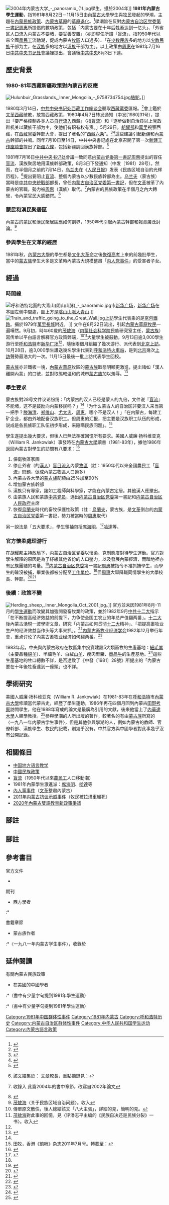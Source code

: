 [[File:2004年内蒙古大学_-_panoramio_(1).jpg|thumb]]學生，攝於2004年]]
'''1981年內蒙古學生運動'''，指1981年8月22日－11月15日由[[內蒙古大學|內蒙古大學]]學生與[[牧民|牧民]]發起的學潮，主題在[[中華人民共和國民族政策|內蒙民族政策]]、[[內蒙古草原|內蒙古草原]]的[[草原退化|草原退化]]。<ref name="jan279-280">{{harvnb|Jankowiak|1988|p=279-280}}</ref>學潮旨在反對[[内蒙古自治区党委|内蒙古自治区党委第一書記]][[周惠_(灌南)|周惠]]所提倡的數項政策，包括「内蒙古要在十年后牲畜达到一亿头」{{sfn|中发［1981］28号}}、「外省区人口[[盲流|流入]]内蒙古不要堵，要妥善安置」{{sfn|中发［1981］28号}}（亦即容任所謂「[[盲流|盲流]]」，指1950年代以來全國[[農民工|農民工]]流動潮，促成內蒙古[[牧區|牧區]]人口過多）、「在[[蒙古族|少数民族]]多的地方以[[蒙古族|少数民族]]干部为主，在[[汉族|汉族]]多的地方以[[汉族|汉族]]干部为主」。{{sfn|中发［1981］28号}}以上政策由[[周惠_(灌南)|周惠]]在1981年7月16日[[中共中央书记处|中共中央书记处]]會議裡提出，會議後[[中共中央书记处|中共中央]]8月3日下達。{{sfn|中发［1981］28号}}

==歷史背景==
===1980-81年西藏新疆政策對內蒙古的反應===
{{see also|中華人民共和國治藏歷史}}
[[File:Hulunbuir_Grasslands,_Inner_Mongolia_-_9758734754.jpg|thumb]][[駱駝|駱駝]]。]]

1980年3月14日，[[中共中央书记处|中共中央书记处]][[西藏工作座谈会|西藏工作座谈会]]聽取[[中国共产党西藏自治区委员会|西藏黨委]]匯報。<ref>{{cite news|title=六次中央西藏工作座谈会 都谈了什么？|newspaper=[[人民网|人民网]]时政——轉自[[中国西藏网|中国西藏网]]|date=2015-08-26|last=|first=|url=http://politics.people.com.cn/n/2015/0826/c1001-27519975.html|archiveurl=https://web.archive.org/web/20151017231019/http://politics.people.com.cn/n/2015/0826/c1001-27519975.html|archivedate=2015-10-17|accessdate=2020-11-16|dead-url=no}}</ref>{{noteTag|1=出席的西藏党委有[[任荣|任荣]]、[[天寶_(1917年)|天宝]]、[[郭锡兰|郭锡兰]]、[[巴桑_(政治人物)|巴桑]]等。<ref>{{cite news|title=由拨乱反正进入改革开放时期的西藏|newspaper=[[中国和平统一促进会|中国和平统一促进会]]——轉自《统一论坛》|date=2015-12-23|last=|first=|url=http://www.zhongguotongcuhui.org.cn/tylt/201506/201602/t20160216_11387304.html|archiveurl=https://web.archive.org/web/20160310233058/http://www.zhongguotongcuhui.org.cn/tylt/201506/201602/t20160216_11387304.html|archivedate=2016-03-10|accessdate=2020-11-23|dead-url=no}}</ref><ref>{{cite news|title=历史上的今天: 3月14日|newspaper=[[五洲传播中心|五洲传播中心]]-[[西藏在線|西藏在線]]|date=|last=|first=|url=http://www.tibetol.cn/html/2014/today_0313/366.html|archiveurl=https://web.archive.org/web/20160410132514/http://www.tibetol.cn/html/2014/today_0313/366.html|archivedate=2016-04-10|accessdate=2020-11-23|dead-url=no}}</ref><ref>{{cite news|title=任荣的西藏十年|newspaper=北京十一同学会|date=2017-09-30|last=任戎征|first=|url=http://www.shiyitxh.com/zhch/ccfy/201709/1326.html|archiveurl=https://web.archive.org/web/20180823175948/http://www.shiyitxh.com/zhch/ccfy/201709/1326.html|archivedate=2018-08-23|accessdate=2020-11-23|dead-url=no}}</ref>

}}會上鑑於[[文革西藏|文革西藏]]破敗，放寬西藏政策，1980年4月7日转发通知（中发[1980]31号），提出「要严格控制各类人员[[盲流|自行流入]]西藏」（指[[盲流|盲流]]）和「逐步做到自治县以上党政群机关以藏族干部为主，使他们有职有权有责。」5月29日，[[胡耀邦|胡耀邦]]和[[萬里|萬里]]視察西藏，在[[中国共产党西藏自治区委员会|西藏黨委]]幹部大會，提出了著名的“[[西藏六条|西藏六条]]”。<ref>{{cite news|author=胡耀邦|title=建设西藏要做的六件大事|url=http://cpc.people.com.cn/GB/64184/64186/66702/4495506.html|accessdate=2015-01-12|newspaper=人民网|language=zh-hans|date=1980-05-29|archive-url=https://web.archive.org/web/20150112113855/http://cpc.people.com.cn/GB/64184/64186/66702/4495506.html|archive-date=2015-01-12|dead-url=no}}</ref><ref>{{cite news|author=胡德平|title=胡耀邦六进藏区|url=http://dangshi.people.com.cn/GB/16560759.html|accessdate=2015-01-12|language=zh-hans|newspaper=人民网|archive-url=https://web.archive.org/web/20160304064508/http://dangshi.people.com.cn/GB/16560759.html|archive-date=2016-03-04|dead-url=no}}</ref>這些建議引起[[新疆|新疆]]和[[內蒙古|內蒙古]]幹部的共鳴。同年7月10日至14日，中共中央書記處在北京召開了第一次[[新疆工作座談會|新疆工作座談會]]提出了[[新疆六條|新疆六條]]，包括新疆調回漢族幹部。<ref>{{cite news|author=胡耀邦|title=搞好民族关系，加强民族团结|url=http://cpc.people.com.cn/GB/64184/64186/66702/4495502.html|language=zh-hans|accessdate=2015-01-12|newspaper=人民网|date=1981-07-16|archive-url=https://web.archive.org/web/20150112112343/http://cpc.people.com.cn/GB/64184/64186/66702/4495502.html|archive-date=2015-01-12|dead-url=no}}</ref>

1981年7月16日[[中共中央书记处|中共中央书记处]]會議一致同意[[内蒙古自治区党委|内蒙古党委第一書記]][[周惠_(灌南)|周惠]]提出的容任[[盲流|盲流]]、漢族聚居地用漢族幹部政策，8月3日下發通知（中发〔1981〕28号）。然而，在半個月之前的7月14日，[[乌兰夫|乌兰夫]]在《[[人民日报|人民日报]]》发表《民族区域自治的光辉历程》，<ref>{{cite web|title=民族区域自治的光辉历程|author=乌兰夫|3=|date=1981年7月14日|url=https://cn.govopendata.com/renminribao/1981/7/14/2/|page=第2版|archiveurl=https://web.archive.org/web/20201202162149/https://cn.govopendata.com/renminribao/1981/7/14/2/|archivedate=2020-12-02|work=人民日报|accessdate=2020-12-02|dead-url=no}} 該文結集於：{{cite book|title=《新时期民族工作文献选编》|editor=國家民委、中共中央文献研究室|publisher=中央文献出版社|date=1990年9月}} 文章較長，重點摘錄見：{{cite news|title=人民日报：乌兰夫同志在三十年前对民族区域自治的论述|publisher=新浪博客|date=2013-02-13|author=|url=http://blog.sina.com.cn/s/blog_538d488a01017kro.html|archiveurl=https://archive.today/20200928064536/http://blog.sina.com.cn/s/blog_538d488a01017kro.html|archivedate=2020-09-28|accessdate=2020-09-28}}</ref>提出要阻止[[盲流|盲流]]、整個內蒙古以少數民族幹部為主。[[乌兰夫|乌兰夫]]（蒙古族）當時是[[中共中央統一戰線工作部|中共中央統戰部]]部長，曾任[[内蒙古自治区党委|内蒙古自治区党委第一書記]]，但在[[文革|文革]]被革了內蒙古的官職，勢力被[[周惠_(灌南)|周惠]]（漢族）取代。<ref>{{cite news|title=Inner Mongolia: The Dialectics of Colonization and Ethnicity Building|first=Uradyn E.|last=Bulag}} 收錄入{{cite book|title=Governing China's Multiethnic Frontiers|date=2004|editor=Rossabi, Morris|url=http://faculty.washington.edu/stevehar/Bulag.pdf|publisher=|author=|archiveurl=https://web.archive.org/web/20140327045517/http://faculty.washington.edu/stevehar/Bulag.pdf|archivedate=2014-03-27|page=書第92-93頁 (pdf第7-8頁)|access-date=2020-09-08|dead-url=no}} 此篇2004年的書中章節，改寫自2002年論文{{cite journal|title=From Yeke-juu league to Ordos municipality: settler colonialism and alter/native urbanization in Inner Mongolia||first=Uradyn E.|last=Bulag|journal=''Provincial China''|date=2002|volume=7|issue=2|}}</ref>內蒙古的民族政策在半個月之內大轉彎，令內蒙官民大感錯愕。<ref name="巴195-197">{{harvnb|巴彦泰|1999|p=195-197}}</ref>

===蒙民和漢民聚居區===

內蒙古的蒙民和漢民聚居區應如何劃界，1950年代引起內蒙古幹部和報章廣泛討論。<ref>[[茂敖海|茂敖海]]〈关于民族区域自治问题〉。收入{{cite|title=零点问题|date=2005年6月15日|page=第8頁|author=[[茂敖海|茂敖海]]|url=http://www.smhric.org/Bing_Dian_Wen_Ti.pdf|publisher=[[南蒙古人权信息中心|南蒙古人权信息中心]]|archiveurl=https://web.archive.org/web/20140716140351/http://www.smhric.org/Bing_Dian_Wen_Ti.pdf|archivedate=2014-07-16|9=|accessdate=2020-08-30|dead-url=no}}</ref>

===參與學生在文革的經歷===
{{further information|中国地方语言教学}}
1981年秋，[[內蒙古大學|內蒙古大學]]的學生都是[[文化大革命|文化大革命]]之後[[恢復高考|恢復高考]]上來的前幾批學生，當中的[[蒙古族|蒙古族]]學生大多是文革時內蒙古大規模整肅「[[内人党事件|内人党事件]]」的受害者子女。{{sfn|巴彦泰|1999|p=197}}

==經過==
===時間線===
[[File:呼和浩特北面的大青山(阴山山脉)_-_panoramio.jpg|thumb]]市[[新华广场|新华广场]]，[[新华广场|新华广场]]在本圖左側中間處，圖上方是[[陰山山脈|陰山山脈]][[大青山_(内蒙古)|大青山]].]]
[[File:Train_and_traffic_going_to_the_Great_Wall.jpg|thumb]][[上訪|上訪]]學生代表乘的是[[京包鐵路|京包鐵路]]。攝於1979年[[萬里長城|萬里長城]]附近。
]]
文件在8月22日流出，引起[[內蒙古草原|內蒙古草原]][[牧民|牧民]]一遍嘩然。9月初，時年60歲的[[茂敖海|茂敖海]]{{noteTag|茂敖海，男，1921年3月生，内蒙古自治区扎赉特旗人，蒙古族。毕业于[[扎兰屯国民高等学校|扎兰屯国民高等学校]]。1953年曾在[[中央民族事务委员会|中央民族事务委员会]]政法司任专员兼[[中央民族学院|中央民族学院]]政治系校外[[马列主义|马列主义]]教员。1980年在[[内蒙社会科学院|内蒙社会科学院]]民族研究室(所级)任主任，民族理论专业研究员。}}（[[内蒙社会科学院|内蒙社会科学院]]民族研究室主任，[[蒙古族|蒙古族]]）寫传单以平白語言解釋官方政策弊端，<ref>傳單原文散佚，後人總結該文「八大主張」，詳細的見{{harvnb|巴彦泰|1999|p=199-200, 206}}，簡明的見{{harvnb|Jankowiak|1988|p=280}}。</ref><ref>[[茂敖海|茂敖海]]對此事的回憶，見〈评潘志平主编的《民族自决还是民族分裂》一书〉。收入{{cite|title=零点问题|date=2005年6月15日|page=62-63|author=[[茂敖海|茂敖海]]|url=http://www.smhric.org/Bing_Dian_Wen_Ti.pdf|publisher=[[南蒙古人权信息中心|南蒙古人权信息中心]]|archiveurl=https://web.archive.org/web/20140716140351/http://www.smhric.org/Bing_Dian_Wen_Ti.pdf|archivedate=2014-07-16|9=|accessdate=2020-08-30|dead-url=no}}</ref>大量學生被鼓動，9月13日逾3,000學生游行至[[呼和浩特|呼和浩特]]市[[新华广场|新华广场]]<ref name="jan279-280"/>，隨後兩個月組織了幾次游行、派代表到[[北京|北京]][[上訪|上訪]]。10月28日，逾3,000學生護送幾名學生代表到[[呼和浩特站|呼和浩特火車站]]，是到[[北京|北京]]幾次[[上訪|上訪]]聲勢最浩大的一次。{{sfn|Jankowiak|1988|p=284}}11月15日最後一批上訪代表學生回校。{{sfn|巴彦泰|1999|p=204-205}}

[[蒙古族|蒙古族]]亦非鐵板一塊，[[內蒙古草原|內蒙古草原]]牧區的[[蒙古族|蒙古族]]取態明顯更激進，提出諸如「漢人離開內蒙」的口號，並對取態較温和的城市[[蒙古族|蒙古族]]加以羞辱。<ref name="jan281">{{harvnb|Jankowiak|1988|p=281}}</ref>

===學生要求===
蒙古族對28号文件议论纷纷：「内蒙古的汉人已经是蒙人的九倍，文件说『[[盲流|盲流]]』不能堵，这不是鼓励向内蒙移民吗？」<ref name="田牧2011"/>「为什么蒙古人的自治区非要汉人来当第一把手？[[滕海清|滕海清]]、[[郑维山|郑维山]]、[[尤太忠|尤太忠]]、[[周惠_(灌南)|周惠]]，哪个不是汉人！」「在内蒙古，每建工矿企业，都由外地配备汉族职工。但周惠的汇报，把主要是汉族职工队伍的形成，说成是各民族职工队伍初步形成，来隐瞒民族问题」。<ref name="田牧2011">田牧，香港《[[前哨|前哨]]》杂志2011年7月号。轉載至：{{cite news|title=解读「内蒙古独立」势力真相|publisher=[[博訊新聞網|博訊新聞網]]|date=2011年9月29日|author=田牧|editor=何心强|url=http://www.peacehall.com/news/gb/china/2011/09/201109291102.shtml|7=|archiveurl=https://web.archive.org/web/20111020150547/http://www.peacehall.com/news/gb/china/2011/09/201109291102.shtml|archivedate=2011-10-20|accessdate=2020-10-11|dead-url=no}}</ref>

學生遂提出幾大要求，但後人已無法準確回憶所有要求。美國人威廉·扬科维亚克（William R. Jankowiak）事發時在[[內蒙古大學|內蒙古大學]]讀書（1981-83年），據他1986年返回內蒙古對學生的訪問有八要求：<ref name="jan280">{{harvnb|Jankowiak|1988|p=280}}</ref>
#保衛牧區家園
#停止外省（的[[漢人|漢人]]）[[盲流|盲目流入]]內蒙[[牧區|牧區]]（註：1950年代以來全國農民工「[[盲流|盲流]]」問題，促成內蒙古牧區人口過多）
#內蒙古各大學的[[蒙古族|蒙古族]]配額由25%加至90%
#增加蒙古族幹部
#漢族只有專家，諸如工程師與科學家，才能在內蒙古定居。其他漢人應撤出。
#由蒙族人民和蒙族[[中共党员|中共党员]]，选出[[内蒙古自治区党委|内蒙古自治区党委]]第一書記和[[内蒙古自治区人民政府|内蒙古自治区人民政府]]主席
#恢復[[烏蘭夫|烏蘭夫]]時代的畜牧保護性政策（註：[[烏蘭夫|烏蘭夫]]，蒙古族，是[[文革|文革]]倒台的[[内蒙古自治区党委|内蒙古自治区党委]]第一書記，勢力被當時的[[周惠_(灌南)|周惠]]取代）

另一說法是「五大要求」，{{sfn|巴彦泰|1999b|page=172-173|ps=另一說法是「五大要求」，如下：l、他们要求按照国家宪法和有关法律的规定享有自治权利，自主管理本民族、本地方事务，一切工作都从本民族、本地方的实际出发；他们不同意搞成“自治不自治一样”，不赞成在工作上和其他地区”一刀切”。 2、他们要求妥善保护和合理开发本地方的自然资源，维护本民族、本地方的经济权益，合理解决农牧矛盾，迅速制止人口的盲目流入．妥善解决盲目流入人口 的问题。 3、要求上级在财政经济上对民族自治地方放宽政策。 4、要求加强安定团结。 5、要求抢救和清理民族遗产，使用和发展民族语言文字，繁荣民族文化。}}學生領袖包括[[席海明|席海明]]、<ref>{{cite news |title=内蒙古双语教学新政引发少数民族权利争议 |url=https://www.bbc.com/zhongwen/simp/amp/chinese-news-53959796 |publisher=BBC |accessdate=2020-09-02 |archive-date=2020-09-06 |archive-url=https://web.archive.org/web/20200906135739/https://www.bbc.com/zhongwen/simp/amp/chinese-news-53959796 |dead-url=no }}</ref>[[哈達_(持不同政見者)|哈達]]等。

===官方懷柔處理游行 ===
在[[胡耀邦|胡耀邦]]主持政局下，[[内蒙古自治区党委|内蒙古自治区党委]]以懷柔、克制態度對待學生運動。官方對學生解釋的原因是為了紓緩其他省份的人口壓力，以及發展內蒙經濟，而暗地裡亦有民族團結的考量。<ref name="jan279-280"/>[[内蒙古自治区党委|内蒙古自治区党委]]第一書記[[周惠_(灌南)|周惠]]被指令不准抓捕學生，而學生的確沒被捕，畢業後都被分配至[[單位_(中國)|工作單位]]。<ref name="jan286">{{harvnb|Jankowiak|1988|p=286}}</ref>但[[周惠_(灌南)|周惠]]大舉降職同情學生的大學校長、幹部。<ref name="jan286">{{harvnb|Jankowiak|1988|p=286}}</ref><ref name="巴彦泰213-214">{{harvnb|巴彦泰|1999|p=213-214}}</ref>

===後續：政策不變===
[[File:Herding_sheep,_Inner_Mongolia_Oct_2001.jpg|thumb]]。]]
官方並未因1981年8月-11月的[[學生運動|學生運動]]而改變其加強開發畜牧業的政策，並於1982年9月[[中国共产党第十二次全国代表大会|中共十二大]]指示「在不断提高经济效益的前提下，力争使全国工农业的年总产值翻两番」。[[中国共产党第十二次全国代表大会|十二大]]後內蒙古湧現一波學術文章，研究「内蒙古如何贯彻[[中国共产党第十二次全国代表大会|十二大]]精神」、「把提高畜牧业生产的经济效益当作头等大事来抓」。<ref>{{cite journal|title=狠抓经济效益,开创畜牧业生产的新局面|journal=《内蒙古社会科学》|date=1983|issue=1|author=李双临、于国友　|url=http://www.cqvip.com/qk/91439x/198301/1002746493.html|}}</ref>[[内蒙古畜牧业经济学会|内蒙古畜牧业经济学会]]1982年12月举行年會，重点讨论了内蒙古畜牧业经济如何翻两番。<ref>{{cite journal|title=内蒙古讨论畜牧业产值翻番|journal=《经济学动态》|date=1983|issue=3|author=额尔敦布和、暴庆五|url=http://www.cqvip.com/qk/93743x/198303/49987050.html|7=|access-date=2020-09-21|archive-date=2021-02-13|archive-url=https://web.archive.org/web/20210213110432/http://www.cqvip.com/qk/93743x/198303/49987050.html}}</ref>

1983年起，中央與內蒙古政府在牧區集中投資建設5大類畜牧的生產基地：[[細毛羊|細毛羊]]（主要品種[[綿羊|綿羊]]）、半細毛羊、白絨[[山羊|山羊]]、瘦肉型豬、[[商品牛|商品牛]]的生產基地。<ref>{{cite journal|title=内蒙古畜牧业产业化的现状与对策|journal=《农业技术经济》|date=2001|issue=1|author=彭秀芬、白可喻|url=http://www.cqvip.com/qk/90329x/200101/4889556.html|}}</ref>這些生產基地的牲口總數不詳，是否達致了《中發〔1981〕28號》所提出的「內蒙古要在十年後牲畜達到一億頭」也不詳。

==學術研究==
美國人威廉·扬科维亚克（William R. Jankowiak）在1981-83年在[[呼和浩特|呼和浩特]]市[[內蒙古大學|內蒙古大學]]修讀當代蒙古史，經歷了學生運動，1986年再花四個月回到內蒙古[[田野考察|田野考察]]訪問學生，他在1988年寫成的論文是最廣為引用的文獻，後來他當上了[[內華達大學|內華達大學]]人類學教授。<ref>{{cite web|title=Curriculum Vitae, William R. JANKOWIAK|date=June2017|url=https://www.unlv.edu/sites/default/files/page_files/27/jankowiak-CV.pdf|publisher=Department of Anthropology, [[內華達大學|University of Nevada]]|archiveurl=https://web.archive.org/web/20200830193022/https://www.unlv.edu/sites/default/files/page_files/27/jankowiak-CV.pdf|archivedate=2020-08-30|7=|accessdate=2020-08-31|dead-url=no}}</ref>參與學潮的人所出版的著作，較著名的有由[[蒙古族|蒙古族]]所寫的〈一九八一年内蒙古学生事件〉{{sfn|巴彦泰|1999}}，但是其他參與學潮的人，例如內蒙古的教師、官僚幹部、漢族學生、牧民的記載，則幾乎沒有。中共官方與中國學者對此事幾乎沒有公開記錄。

==相關條目==
*[[中国地方语言教学|中国地方语言教学]]
*[[中華人民共和國民族政策|中國民族政策]]
*[[盲流|盲流]]（1950年代以來[[農民工|農民工]]人口移動潮）
*1981年內蒙學生激進派：[[席海明|席海明]]、[[哈達_(持不同政見者)|哈達]]等
*[[內人黨事件|內人黨事件]]（[[文革|文革]]整肅內蒙古）
*[[2011年内蒙古抗议示威事件|2011年内蒙古抗议示威事件]]（牧民被拉煤車輾死）
*[[2020年內蒙古雙語教育新政策爭議|2020年內蒙古雙語教育新政策爭議]]

==腳註==

{{noteFoot}}

==腳註==
{{REFLIST|2}}

==參考書目==
;官方文件
*{{cite web|ref={{harvid|中发［1981］28号}}|title=中共中央关于转发《中央书记处讨论内蒙古自治区工作纪要》的通知，中发［1981］28号|date=1981-08-03|url=https://ccradb.appspot.com/post/935|publisher=[[中国文化大革命文库|中国文化大革命文库]]（轉載自中共中央书记处）|archiveurl=https://web.archive.org/web/20160827070220/https://ccradb.appspot.com/post/935|archivedate=2016-08-27|accessdate=2020-08-30|dead-url=no}}

;期刊
*西方學者
:*{{cite journal|ref={{harvid|Jankowiak|1988}}|title=The Last Hurrah? Political Protest in Inner Mongolia|first=William R.|last=Jankowiak|journal=''The Australian Journal of Chinese Affairs''|issue=19/20|date=Jan. - Jul., 1988|page=269-288|publisher=The University of Chicago Press|url=https://www.jstor.org/stable/2158548|subscription=yes|access-date=2020-08-30|archive-date=2021-12-12|archive-url=https://web.archive.org/web/20211212060623/https://www.jstor.org/stable/2158548}}

;書籍章節
*蒙古族作者
:*〈一九八一年内蒙古学生事件〉，收錄於{{cite book|ref={{harvid|巴彦泰|1999}}|title=《挖肃灾难实录》第7編第10章|author=巴彦泰|publisher=[[南蒙古人权信息中心|南蒙古人权信息中心]]|date=1999年9月|page=195-219|url=https://www.smhric.org/IMPRP.pdf|archiveurl=https://web.archive.org/web/20061205093225/https://www.smhric.org/IMPRP.pdf|archivedate=2006-12-05|10=|access-date=2020-08-30|dead-url=no}}
==延伸閱讀==

;有關內蒙古民族政策
*在美國的中國學者
:*{{cite journal|ref=|title=The dog that hasn't barked: assimilation and resistance in Inner Mongolia, China|first=Enze|last=Han|journal=''Asian Ethnicity''|volume=12|issue=1|date=February 2012|page=58|publisher=|url=https://www.enzehan.com/uploads/1/2/1/8/121872033/han_asian_ethnicity.pdf|archiveurl=https://web.archive.org/web/20200908184501/https://www.enzehan.com/uploads/1/2/1/8/121872033/han_asian_ethnicity.pdf|archivedate=2020-09-08|access-date=2020-09-08|dead-url=no}}（書中有少量字句提到1981年學生運動）
:*{{cite journal|ref=|title=Revelation of the grassland: The Han sent-down youths in Inner Mongolia in China's Cultural Revolution|first=Yihong |last=Pan|journal=''Asian Ethnicity''|volume=7|issue=3|date=2006|page=|publisher=|url=https://www.tandfonline.com/doi/abs/10.1080/14631360600926782|subscription=yes}}（書中有少量字句提到1981年學生運動）

[[Category:1981年中国群体性事件|Category:1981年中国群体性事件]]
[[Category:1981年内蒙古|Category:1981年内蒙古]]
[[Category:呼和浩特历史|Category:呼和浩特历史]]
[[Category:内蒙古自治区群体性事件|Category:内蒙古自治区群体性事件]]
[[Category:中华人民共和国学生运动|Category:中华人民共和国学生运动]]
[[Category:內蒙古語言政策|Category:內蒙古語言政策]]